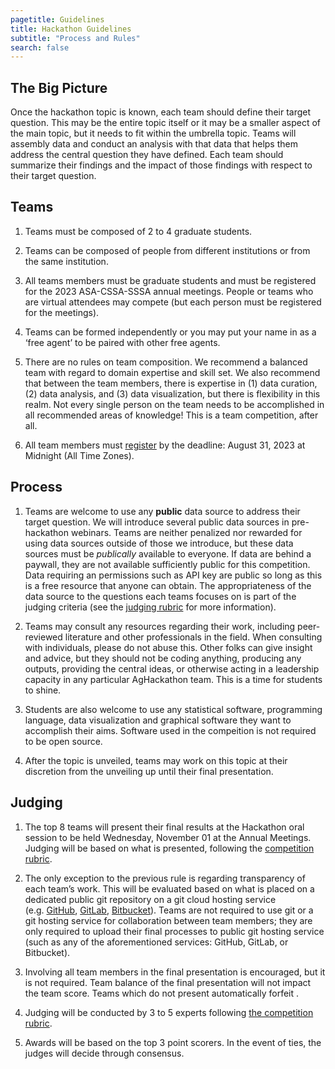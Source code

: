 ```yaml
---
pagetitle: Guidelines
title: Hackathon Guidelines
subtitle: "Process and Rules"
search: false
---
```


## The Big Picture

Once the hackathon topic is known, each team should define their target question. This may be the entire topic itself or it may be a smaller aspect of the main topic, but it needs to fit within the umbrella topic. Teams will assembly data and conduct an analysis with that data that helps them address the central question they have defined. Each team should summarize their findings and the impact of those findings with respect to their target question. 


## Teams

1. Teams must be composed of 2 to 4 graduate students. 

1. Teams can be composed of people from different institutions or from the same institution. 

1. All teams members must be graduate students and must be registered for the 2023 ASA-CSSA-SSSA annual meetings. People or teams who are virtual attendees may compete (but each person must be registered for the meetings). 

1. Teams can be formed independently or you may put your name in as a 'free agent' to be paired with other free agents.

1. There are no rules on team composition. We recommend a balanced team with regard to domain expertise and skill set. We also recommend that between the team members, there is expertise in (1) data curation, (2) data analysis, and (3) data visualization, but there is flexibility in this realm. Not every single person on the team needs to be accomplished in all recommended areas of knowledge! This is a team competition, after all. 

1. All team members must [register](signup.qmd) by the deadline: August 31, 2023 at Midnight (All Time Zones). 


## Process

1. Teams are welcome to use any **public** data source to address their target question. We will introduce several public data sources in pre-hackathon webinars. Teams are neither penalized nor rewarded for using data sources outside of those we introduce, but these data sources must be *publically* available to everyone. If data are behind a paywall, they are not available sufficiently public for this competition. Data requiring an permissions such as API key are public so long as this is a free resource that anyone can obtain. The appropriateness of the data source to the questions each teams focuses on is part of the judging criteria (see the [judging rubric](rubric.qmd) for more information). 

1. Teams may consult any resources regarding their work, including peer-reviewed literature and other professionals in the field. When consulting with individuals, please do not abuse this. Other folks can give insight and advice, but they should not be coding anything, producing any outputs, providing the central ideas, or otherwise acting in a leadership capacity in any particular AgHackathon team. This is a time for students to shine. 
1. Students are also welcome to use any statistical software, programming language, data visualization and graphical software they want to accomplish their aims. Software used in the compeition is not required to be open source. 

1. After the topic is unveiled, teams may work on this topic at their discretion from the unveiling up until their final presentation. 


## Judging

1. The top 8 teams will present their final results at the Hackathon oral session to be held Wednesday, November 01 at the Annual Meetings. Judging will be based on what is presented, following the [competition rubric](rubric.qmd). 

1. The only exception to the previous rule is regarding transparency of each team's work. This will be evaluated based on what is placed on a dedicated public git repository on a git cloud hosting service (e.g. [GitHub](https://github.com/){target="_blank"}, [GitLab](https://about.gitlab.com/){target="_blank"}, [Bitbucket](https://bitbucket.org){target="_blank"}). Teams are not required to use git or a git hosting service for collaboration between team members; they are only required to upload their final processes to public git hosting service (such as any of the aforementioned services: GitHub, GitLab, or Bitbucket). 

1. Involving all team members in the final presentation is encouraged, but it is not required. Team balance of the final presentation will not impact the team score. Teams which do not present automatically forfeit . 

1. Judging will be conducted by 3 to 5 experts following [the competition rubric](rubric.qmd).

1. Awards will be based on the top 3 point scorers. In the event of ties, the judges will decide through consensus.
 

